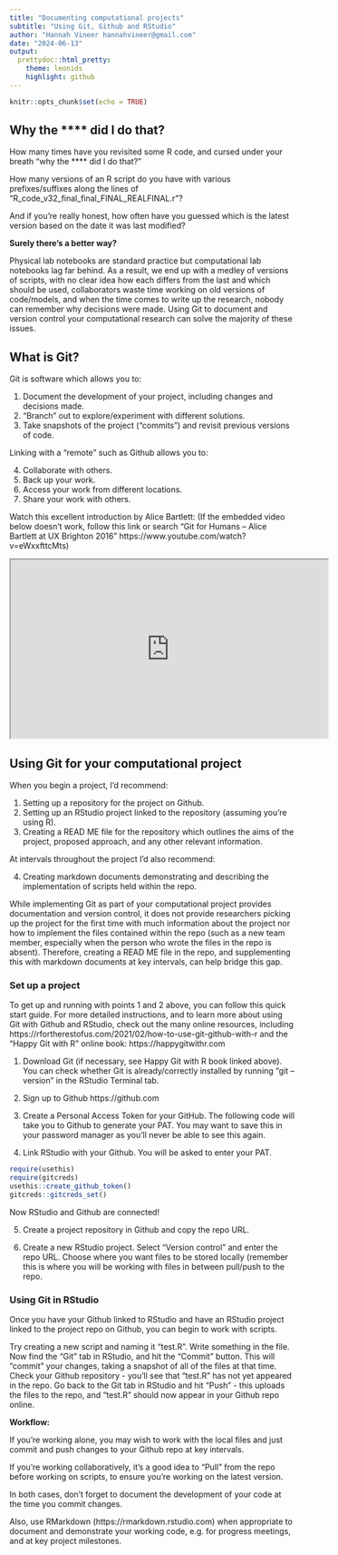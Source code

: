 ```yaml
---
title: "Documenting computational projects"
subtitle: "Using Git, Github and RStudio"
author: "Hannah Vineer hannahvineer@gmail.com"
date: "2024-06-13"
output: 
  prettydoc::html_pretty:
    theme: leonids
    highlight: github
---
```


```r
knitr::opts_chunk$set(echo = TRUE)
```

## Why the **** did I do that?

How many times have you revisited some R code, and cursed under your breath "why the **** did I do that?" 

How many versions of an R script do you have with various prefixes/suffixes along the lines of "R_code_v32_final_final_FINAL_REALFINAL.r"? 

And if you're really honest, how often have you guessed which is the latest version based on the date it was last modified? 

**Surely there's a better way?**

Physical lab notebooks are standard practice but computational lab notebooks lag far behind. As a result, we end up with a medley of versions of scripts, with no clear idea how each differs from the last and which should be used, collaborators waste time working on old versions of code/models, and when the time comes to write up the research, nobody can remember why decisions were made. Using Git to document and version control your computational research can solve the majority of these issues. 

## What is Git?

Git is software which allows you to:

1. Document the development of your project, including changes and decisions made.
2. "Branch" out to explore/experiment with different solutions.
3. Take snapshots of the project ("commits") and revisit previous versions of code.

Linking with a "remote" such as Github allows you to:

4. Collaborate with others.
5. Back up your work.
6. Access your work from different locations.
7. Share your work with others.

Watch this excellent introduction by Alice Bartlett:
(If the embedded video below doesn't work, follow this link or search "Git for Humans – Alice Bartlett at UX Brighton 2016" https://www.youtube.com/watch?v=eWxxfttcMts)

<iframe width="560" height="315" src="https://www.youtube.com/embed/eWxxfttcMts?si=KgxmNvUhSwGF7qTs" data-external= "1" ></iframe>

## Using Git for your computational project

When you begin a project, I'd recommend:

1. Setting up a repository for the project on Github.
2. Setting up an RStudio project linked to the repository (assuming you're using R).
3. Creating a READ ME file for the repository which outlines the aims of the project, proposed approach, and any other relevant information.

At intervals throughout the project I'd also recommend:

4. Creating markdown documents demonstrating and describing the implementation of scripts held within the repo. 

While implementing Git as part of your computational project provides documentation and version control, it does not provide researchers picking up the project for the first time with much information about the project nor how to implement the files contained within the repo (such as a new team member, especially when the person who wrote the files in the repo is absent). Therefore, creating a READ ME file in the repo, and supplementing this with markdown documents at key intervals, can help bridge this gap.

### Set up a project

To get up and running with points 1 and 2 above, you can follow this quick start guide. For more detailed instructions, and to learn more about using Git with Github and RStudio, check out the many online resources, including https://rfortherestofus.com/2021/02/how-to-use-git-github-with-r and the "Happy Git with R" online book: https://happygitwithr.com

1. Download Git (if necessary, see Happy Git with R book linked above). You can check whether Git is already/correctly installed by running "git --version" in the RStudio Terminal tab.

2. Sign up to Github https://github.com

3. Create a Personal Access Token for your GitHub. The following code will take you to Github to generate your PAT. You may want to save this in your password manager as you'll never be able to see this again. 

4. Link RStudio with your Github.
You will be asked to enter your PAT.
```r
require(usethis)
require(gitcreds)
usethis::create_github_token()
gitcreds::gitcreds_set()
```
Now RStudio and Github are connected!

5. Create a project repository in Github and copy the repo URL.

6. Create a new RStudio project.
Select "Version control" and enter the repo URL.
Choose where you want files to be stored locally (remember this is where you will be working with files in between pull/push to the repo.

### Using Git in RStudio

Once you have your Github linked to RStudio and have an RStudio project linked to the project repo on Github, you can begin to work with scripts.

Try creating a new script and naming it "test.R". Write something in the file. Now find the "Git" tab in RStudio, and hit the "Commit" button. This will "commit" your changes, taking a snapshot of all of the files at that time. Check your Github repository - you'll see that "test.R" has not yet appeared in the repo. Go back to the Git tab in RStudio and hit "Push" - this uploads the files to the repo, and "test.R" should now appear in your Github repo online. 

**Workflow:**

If you're working alone, you may wish to work with the local files and just commit and push changes to your Github repo at key intervals.

If you're working collaboratively, it's a good idea to "Pull" from the repo before working on scripts, to ensure you're working on the latest version. 

In both cases, don't forget to document the development of your code at the time you commit changes. 

Also, use RMarkdown (https://rmarkdown.rstudio.com) when appropriate to document and demonstrate your working code, e.g. for progress meetings, and at key project milestones.  
